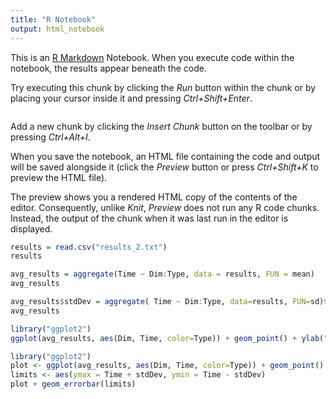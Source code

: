 ---
title: "R Notebook"
output: html_notebook
---

This is an [R Markdown](http://rmarkdown.rstudio.com) Notebook. When you execute code within the notebook, the results appear beneath the code. 

Try executing this chunk by clicking the *Run* button within the chunk or by placing your cursor inside it and pressing *Ctrl+Shift+Enter*. 

```{r}

```

Add a new chunk by clicking the *Insert Chunk* button on the toolbar or by pressing *Ctrl+Alt+I*.

When you save the notebook, an HTML file containing the code and output will be saved alongside it (click the *Preview* button or press *Ctrl+Shift+K* to preview the HTML file).

The preview shows you a rendered HTML copy of the contents of the editor. Consequently, unlike *Knit*, *Preview* does not run any R code chunks. Instead, the output of the chunk when it was last run in the editor is displayed.
```{r}
results = read.csv("results_2.txt")
results
```
```{r}
avg_results = aggregate(Time ~ Dim:Type, data = results, FUN = mean)
avg_results
```
```{r}
avg_results$stdDev = aggregate( Time ~ Dim:Type, data=results, FUN=sd)$Time
avg_results
```
```{r}
library("ggplot2")
ggplot(avg_results, aes(Dim, Time, color=Type)) + geom_point() + ylab("Average multiplication Time [ns]")
```
```{r}
library("ggplot2")
plot <- ggplot(avg_results, aes(Dim, Time, color=Type)) + geom_point() + ylab("Average multiplication Time [ns]")
limits <- aes(ymax = Time + stdDev, ymin = Time - stdDev)
plot + geom_errorbar(limits)
```
```{r}

```




